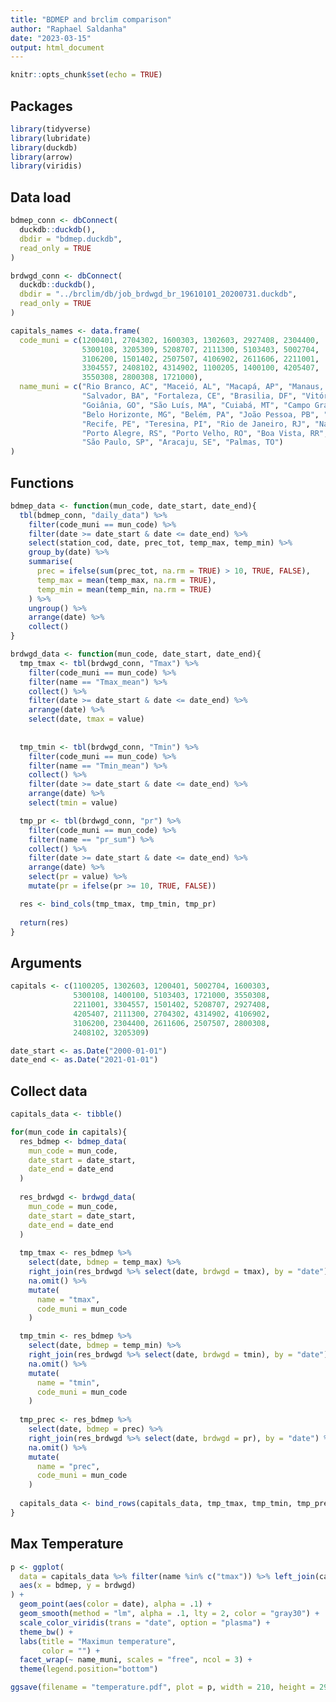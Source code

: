 ```yaml
---
title: "BDMEP and brclim comparison"
author: "Raphael Saldanha"
date: "2023-03-15"
output: html_document
---
```


```r
knitr::opts_chunk$set(echo = TRUE)
```

## Packages

```r
library(tidyverse)
library(lubridate)
library(duckdb)
library(arrow)
library(viridis)
```

## Data load

```r
bdmep_conn <- dbConnect(
  duckdb::duckdb(), 
  dbdir = "bdmep.duckdb", 
  read_only = TRUE
)
```

```r
brdwgd_conn <- dbConnect(
  duckdb::duckdb(), 
  dbdir = "../brclim/db/job_brdwgd_br_19610101_20200731.duckdb", 
  read_only = TRUE
)
```

```r
capitals_names <- data.frame(
  code_muni = c(1200401, 2704302, 1600303, 1302603, 2927408, 2304400,
                5300108, 3205309, 5208707, 2111300, 5103403, 5002704,
                3106200, 1501402, 2507507, 4106902, 2611606, 2211001,
                3304557, 2408102, 4314902, 1100205, 1400100, 4205407,
                3550308, 2800308, 1721000),
  name_muni = c("Rio Branco, AC", "Maceió, AL", "Macapá, AP", "Manaus, AM",
                "Salvador, BA", "Fortaleza, CE", "Brasilia, DF", "Vitória, ES",
                "Goiânia, GO", "São Luís, MA", "Cuiabá, MT", "Campo Grande? MS",
                "Belo Horizonte, MG", "Belém, PA", "João Pessoa, PB", "Curitiba, PR",
                "Recife, PE", "Teresina, PI", "Rio de Janeiro, RJ", "Natal, RN",
                "Porto Alegre, RS", "Porto Velho, RO", "Boa Vista, RR", "Florianópolis, SC",
                "São Paulo, SP", "Aracaju, SE", "Palmas, TO")
)
```


## Functions

```r
bdmep_data <- function(mun_code, date_start, date_end){
  tbl(bdmep_conn, "daily_data") %>%
    filter(code_muni == mun_code) %>%
    filter(date >= date_start & date <= date_end) %>%
    select(station_cod, date, prec_tot, temp_max, temp_min) %>%
    group_by(date) %>%
    summarise(
      prec = ifelse(sum(prec_tot, na.rm = TRUE) > 10, TRUE, FALSE),
      temp_max = mean(temp_max, na.rm = TRUE),
      temp_min = mean(temp_min, na.rm = TRUE)
    ) %>%
    ungroup() %>%
    arrange(date) %>%
    collect()
}
```

```r
brdwgd_data <- function(mun_code, date_start, date_end){
  tmp_tmax <- tbl(brdwgd_conn, "Tmax") %>%
    filter(code_muni == mun_code) %>%
    filter(name == "Tmax_mean") %>%
    collect() %>%
    filter(date >= date_start & date <= date_end) %>%
    arrange(date) %>%
    select(date, tmax = value)
    
  
  tmp_tmin <- tbl(brdwgd_conn, "Tmin") %>%
    filter(code_muni == mun_code) %>%
    filter(name == "Tmin_mean") %>%
    collect() %>%
    filter(date >= date_start & date <= date_end) %>%
    arrange(date) %>%
    select(tmin = value)

  tmp_pr <- tbl(brdwgd_conn, "pr") %>%
    filter(code_muni == mun_code) %>%
    filter(name == "pr_sum") %>%
    collect() %>%
    filter(date >= date_start & date <= date_end) %>%
    arrange(date) %>%
    select(pr = value) %>%
    mutate(pr = ifelse(pr >= 10, TRUE, FALSE))

  res <- bind_cols(tmp_tmax, tmp_tmin, tmp_pr)
  
  return(res)
}
```

## Arguments

```r
capitals <- c(1100205, 1302603, 1200401, 5002704, 1600303,
              5300108, 1400100, 5103403, 1721000, 3550308,
              2211001, 3304557, 1501402, 5208707, 2927408,
              4205407, 2111300, 2704302, 4314902, 4106902,
              3106200, 2304400, 2611606, 2507507, 2800308,
              2408102, 3205309)

date_start <- as.Date("2000-01-01")
date_end <- as.Date("2021-01-01")
```


## Collect data

```r
capitals_data <- tibble()

for(mun_code in capitals){
  res_bdmep <- bdmep_data(
    mun_code = mun_code, 
    date_start = date_start,
    date_end = date_end
  )
  
  res_brdwgd <- brdwgd_data(
    mun_code = mun_code, 
    date_start = date_start,
    date_end = date_end
  )
  
  tmp_tmax <- res_bdmep %>%
    select(date, bdmep = temp_max) %>%
    right_join(res_brdwgd %>% select(date, brdwgd = tmax), by = "date") %>%
    na.omit() %>%
    mutate(
      name = "tmax",
      code_muni = mun_code
    )

  tmp_tmin <- res_bdmep %>%
    select(date, bdmep = temp_min) %>%
    right_join(res_brdwgd %>% select(date, brdwgd = tmin), by = "date") %>%
    na.omit() %>%
    mutate(
      name = "tmin",
      code_muni = mun_code
    )
  
  tmp_prec <- res_bdmep %>%
    select(date, bdmep = prec) %>%
    right_join(res_brdwgd %>% select(date, brdwgd = pr), by = "date") %>%
    na.omit() %>%
    mutate(
      name = "prec",
      code_muni = mun_code
    )
  
  capitals_data <- bind_rows(capitals_data, tmp_tmax, tmp_tmin, tmp_prec)
}
```

## Max Temperature

```r
p <- ggplot(
  data = capitals_data %>% filter(name %in% c("tmax")) %>% left_join(capitals_names, by = "code_muni"), 
  aes(x = bdmep, y = brdwgd)
) +
  geom_point(aes(color = date), alpha = .1) +
  geom_smooth(method = "lm", alpha = .1, lty = 2, color = "gray30") +
  scale_color_viridis(trans = "date", option = "plasma") +
  theme_bw() +
  labs(title = "Maximun temperature", 
       color = "") +
  facet_wrap(~ name_muni, scales = "free", ncol = 3) +
  theme(legend.position="bottom")

ggsave(filename = "temperature.pdf", plot = p, width = 210, height = 297, units = "mm", limitsize = FALSE)
```







